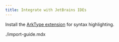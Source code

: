 ```yaml
---
title: Integrate with JetBrains IDEs
---
```


Install the [ArkType extension](https://plugins.jetbrains.com/plugin/27099-arktype) for syntax highlighting.

<Card
  title="ArkType | JetBrains Marketplace"
  href="https://plugins.jetbrains.com/plugin/27099-arktype"
  description="Syntax highlighting and for ArkType ⛵"
/>

<include>./import-guide.mdx</include>
